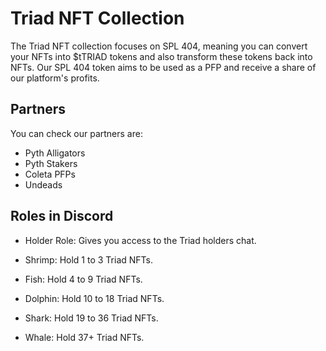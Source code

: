 

<HeroPattern />

# Triad NFT Collection

The Triad NFT collection focuses on SPL 404, meaning you can convert your NFTs into $tTRIAD tokens and also transform these tokens back into NFTs.
Our SPL 404 token aims to be used as a PFP and receive a share of our platform's profits.

## Partners

You can check our partners are:

- Pyth Alligators
- Pyth Stakers
- Coleta PFPs
- Undeads

## Roles in Discord

- Holder Role: Gives you access to the Triad holders chat.

- Shrimp: Hold 1 to 3 Triad NFTs.

- Fish: Hold 4 to 9 Triad NFTs.

- Dolphin: Hold 10 to 18 Triad NFTs.

- Shark: Hold 19 to 36 Triad NFTs.

- Whale: Hold 37+ Triad NFTs.
